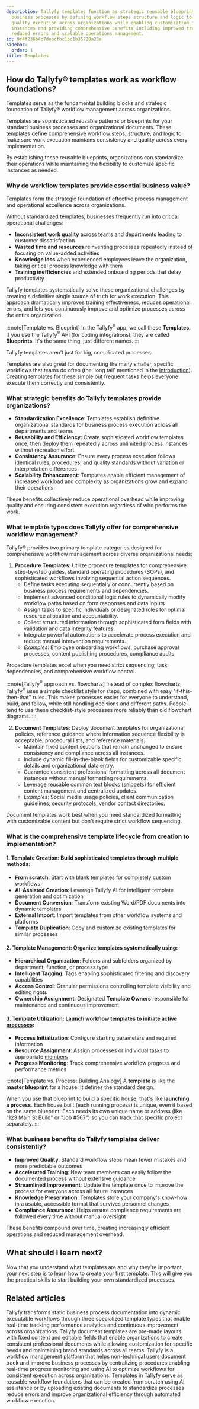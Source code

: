```yaml
---
description: Tallyfy templates function as strategic reusable blueprints that standardize
  business processes by defining workflow steps structure and logic to ensure consistent
  quality execution across organizations while enabling customization for specific
  instances and providing comprehensive benefits including improved training efficiency
  reduced errors and scalable operations management.
id: 9f4f236b4b7debcfbc1bc1b35728a23e
sidebar:
  order: 1
title: Templates
---
```


## How do Tallyfy® templates work as workflow foundations?

Templates serve as the fundamental building blocks and strategic foundation of Tallyfy® workflow management across organizations.

Templates are sophisticated reusable patterns or blueprints for your standard business processes and organizational documents. These templates define comprehensive workflow steps, structure, and logic to make sure work execution maintains consistency and quality across every implementation.

By establishing these reusable blueprints, organizations can standardize their operations while maintaining the flexibility to customize specific instances as needed.

### Why do workflow templates provide essential business value?

Templates form the strategic foundation of effective process management and operational excellence across organizations.

Without standardized templates, businesses frequently run into critical operational challenges:
- **Inconsistent work quality** across teams and departments leading to customer dissatisfaction
- **Wasted time and resources** reinventing processes repeatedly instead of focusing on value-added activities
- **Knowledge loss** when experienced employees leave the organization, taking critical process knowledge with them
- **Training inefficiencies** and extended onboarding periods that delay productivity

Tallyfy templates systematically solve these organizational challenges by creating a definitive single source of truth for work execution. This approach dramatically improves training effectiveness, reduces operational errors, and lets you continuously improve and optimize processes across the entire organization.

:::note[Template vs. Blueprint]
In the Tallyfy<sup>®</sup> app, we call these **Templates**. If you use the Tallyfy<sup>®</sup> API (for coding integrations), they are called **Blueprints**. It's the same thing, just different names.
:::

Tallyfy templates aren't just for big, complicated processes.

Templates are also great for documenting the many smaller, specific workflows that teams do often (the 'long tail' mentioned in the [Introduction](/products/pro/)). Creating templates for these simple but frequent tasks helps everyone execute them correctly and consistently.

### What strategic benefits do Tallyfy templates provide organizations?

- **Standardization Excellence**: Templates establish definitive organizational standards for business process execution across all departments and teams
- **Reusability and Efficiency**: Create sophisticated workflow templates once, then deploy them repeatedly across unlimited process instances without recreation effort
- **Consistency Assurance**: Ensure every process execution follows identical rules, procedures, and quality standards without variation or interpretation differences
- **Scalability Enhancement**: Templates enable efficient management of increased workload and complexity as organizations grow and expand their operations

These benefits collectively reduce operational overhead while improving quality and ensuring consistent execution regardless of who performs the work.

### What template types does Tallyfy offer for comprehensive workflow management?

Tallyfy® provides two primary template categories designed for comprehensive workflow management across diverse organizational needs:

1. **Procedure Templates**: Utilize procedure templates for comprehensive step-by-step guides, standard operating procedures (SOPs), and sophisticated workflows involving sequential action sequences.
   - Define tasks executing sequentially or concurrently based on business process requirements and dependencies.
   - Implement advanced conditional logic rules to dynamically modify workflow paths based on form responses and data inputs.
   - Assign tasks to specific individuals or designated roles for optimal resource allocation and accountability.
   - Collect structured information through sophisticated form fields with validation and data integrity features.
   - Integrate powerful automations to accelerate process execution and reduce manual intervention requirements.
   - *Examples*: Employee onboarding workflows, purchase approval processes, content publishing procedures, compliance audits.

Procedure templates excel when you need strict sequencing, task dependencies, and comprehensive workflow control.

:::note[Tallyfy<sup>®</sup> approach vs. flowcharts]
Instead of complex flowcharts, Tallyfy<sup>®</sup> uses a simple checklist style for steps, combined with easy "if-this-then-that" rules. This makes processes easier for everyone to understand, build, and follow, while still handling decisions and different paths. People tend to use these checklist-style processes more reliably than old flowchart diagrams.
:::

2. **Document Templates**: Deploy document templates for organizational policies, reference guidance where information sequence flexibility is acceptable, procedural lists, and reference materials.
   - Maintain fixed content sections that remain unchanged to ensure consistency and compliance across all instances.
   - Include dynamic fill-in-the-blank fields for customizable specific details and organizational data entry.
   - Guarantee consistent professional formatting across all document instances without manual formatting requirements.
   - Leverage reusable common text blocks (snippets) for efficient content management and centralized updates.
   - *Examples*: Social media usage policies, client communication guidelines, security protocols, vendor contact directories.

Document templates work best when you need standardized formatting with customizable content but don't require strict workflow sequencing.

### What is the comprehensive template lifecycle from creation to implementation?

#### 1. Template Creation: Build sophisticated templates through multiple methods:
   - **From scratch**: Start with blank templates for completely custom workflows
   - **AI-Assisted Creation**: Leverage Tallyfy AI for intelligent template generation and optimization
   - **Document Conversion**: Transform existing Word/PDF documents into dynamic templates
   - **External Import**: Import templates from other workflow systems and platforms
   - **Template Duplication**: Copy and customize existing templates for similar processes

#### 2. Template Management: Organize templates systematically using:
   - **Hierarchical Organization**: Folders and subfolders organized by department, function, or process type
   - **Intelligent Tagging**: Tags enabling sophisticated filtering and discovery capabilities
   - **Access Control**: Granular permissions controlling template visibility and editing rights
   - **Ownership Assignment**: Designated **Template Owners** responsible for maintenance and continuous improvement

#### 3. Template Utilization: [Launch](/products/pro/launching/) workflow templates to initiate active [processes](/products/pro/tracking-and-tasks/processes/):
   - **Process Initialization**: Configure starting parameters and required information
   - **Resource Assignment**: Assign processes or individual tasks to appropriate [members](/products/pro/documenting/members/)
   - **Progress Monitoring**: Track comprehensive workflow progress and performance metrics

:::note[Template vs. Process: Building Analogy]
A **template** is like the **master blueprint** for a house. It defines the standard design.

When you use that blueprint to build a specific house, that's like **launching a process**. Each house built (each running process) is unique, even if based on the same blueprint. Each needs its own unique name or address (like "123 Main St Build" or "Job #567") so you can track that specific project separately.
:::

### What business benefits do Tallyfy templates deliver consistently?

- **Improved Quality**: Standard workflow steps mean fewer mistakes and more predictable outcomes
- **Accelerated Training**: New team members can easily follow the documented process without extensive guidance
- **Streamlined Improvement**: Update the template once to improve the process for everyone across all future instances
- **Knowledge Preservation**: Templates store your company's know-how in a usable, accessible format that survives personnel changes
- **Compliance Assurance**: Helps ensure compliance requirements are followed every time without manual oversight

These benefits compound over time, creating increasingly efficient operations and reduced management overhead.


<PageTree />

## What should I learn next?

Now that you understand what templates are and why they're important, your next step is to learn how to [create your first template](/products/pro/documenting/templates/create-template/). This will give you the practical skills to start building your own standardized processes.


## Related articles
<CardGrid>
<LinkTitleCard header="<b>Pro > Essentials</b>" href="/products/pro/documenting/" > Tallyfy transforms static business process documentation into dynamic executable workflows through three specialized template types that enable real-time tracking performance analytics and continuous improvement across organizations. </LinkTitleCard>
<LinkTitleCard header="<b>Documenting > Documents</b>" href="/products/pro/documenting/documents/" > Tallyfy document templates are pre-made layouts with fixed content and editable fields that enable organizations to create consistent professional documents while allowing customization for specific needs and maintaining brand standards across all teams. </LinkTitleCard>
<LinkTitleCard header="<b>Introduction</b>" href="/products/pro/" > Tallyfy is a workflow management platform that helps non-technical users document track and improve business processes by centralizing procedures enabling real-time progress monitoring and using AI to optimize workflows for consistent execution across organizations. </LinkTitleCard>
<LinkTitleCard header="<b>Templates > How to create templates in Tallyfy</b>" href="/products/pro/documenting/templates/create-template/" > Templates in Tallyfy serve as reusable workflow foundations that can be created from scratch using AI assistance or by uploading existing documents to standardize processes reduce errors and improve organizational efficiency through automated workflow execution. </LinkTitleCard>
</CardGrid>
